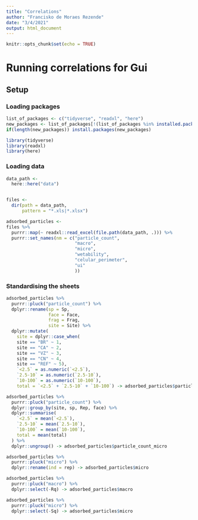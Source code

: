 ```yaml
---
title: "Correlations"
author: "Francisko de Moraes Rezende"
date: "3/4/2021"
output: html_document
---
```


```r
knitr::opts_chunk$set(echo = TRUE)
```

# Running correlations for Gui

## Setup

### Loading packages

```r
list_of_packages <- c("tidyverse", "readxl", "here")
new_packages <- list_of_packages[!(list_of_packages %in% installed.packages()[,"Package"])]
if(length(new_packages)) install.packages(new_packages)

library(tidyverse)
library(readxl)
library(here)
```

### Loading data

```r
data_path <- 
  here::here("data")


files <- 
  dir(path = data_path,
      pattern = "*.xls|*.xlsx")

adsorbed_particles <-
files %>% 
  purrr::map(~ readxl::read_excel(file.path(data_path, .))) %>%
  purrr::set_names(nm = c("particle_count",
                          "macro",
                          "micro",
                          "wetability",
                          "celular_perimeter",
                          "ui"
                          ))
```

### Standardising the sheets

```r
adsorbed_particles %>% 
  purrr::pluck("particle_count") %>% 
  dplyr::rename(sp = Sp,
                face = Face,
                frag = Frag,
                site = Site) %>% 
  dplyr::mutate(
    site = dplyr::case_when(
    site == "BR" ~ 1,
    site == "CA" ~ 2,
    site == "VZ" ~ 3,
    site == "CN" ~ 4,
    site == "REF" ~ 5),
    `<2.5` = as.numeric(`<2.5`),
    `2.5-10` = as.numeric(`2.5-10`),
    `10-100` = as.numeric(`10-100`),
    total = `<2.5` + `2.5-10` + `10-100`) -> adsorbed_particles$particle_count
```

```r
adsorbed_particles %>%
  purrr::pluck("particle_count") %>%
  dplyr::group_by(site, sp, Rep, face) %>%
  dplyr::summarise(
    `<2.5` = mean(`<2.5`),
    `2.5-10` = mean(`2.5-10`),
    `10-100` = mean(`10-100`),
    total = mean(total)
  ) %>%
  dplyr::ungroup() -> adsorbed_particles$particle_count_micro
```

```r
adsorbed_particles %>% 
  purrr::pluck("micro") %>% 
  dplyr::rename(ind = rep) -> adsorbed_particles$micro
```

```r
adsorbed_particles %>% 
  purrr::pluck("macro") %>% 
  dplyr::select(-Rq) -> adsorbed_particles$macro
```

```r
adsorbed_particles %>% 
  purrr::pluck("micro") %>% 
  dplyr::select(-Sq) -> adsorbed_particles$micro
```
